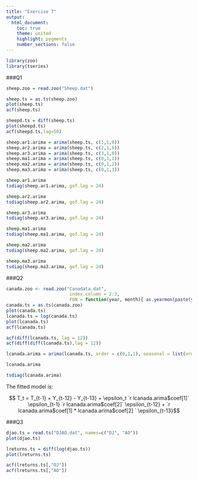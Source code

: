 ```yaml
---
title: "Exercise 7"
output:
  html_document:
    toc: true
    theme: united
    highlight: pygments
    number_sections: false
---
```

```r
library(zoo)
library(tseries)
```

###Q1
```r
sheep.zoo = read.zoo("Sheep.dat")

sheep.ts = as.ts(sheep.zoo)
plot(sheep.ts)
acf(sheep.ts)

sheepd.ts = diff(sheep.ts)
plot(sheepd.ts)
acf(sheepd.ts,lag=50)

sheep.ar1.arima = arima(sheep.ts, c(1,1,0))
sheep.ar2.arima = arima(sheep.ts, c(2,1,0))
sheep.ar3.arima = arima(sheep.ts, c(3,1,0))
sheep.ma1.arima = arima(sheep.ts, c(0,1,1))
sheep.ma2.arima = arima(sheep.ts, c(0,1,2))
sheep.ma3.arima = arima(sheep.ts, c(0,1,3))

sheep.ar1.arima
tsdiag(sheep.ar1.arima, gof.lag = 24)

sheep.ar2.arima
tsdiag(sheep.ar2.arima, gof.lag = 24)

sheep.ar3.arima
tsdiag(sheep.ar3.arima, gof.lag = 24)

sheep.ma1.arima
tsdiag(sheep.ma1.arima, gof.lag = 24)

sheep.ma2.arima
tsdiag(sheep.ma2.arima, gof.lag = 24)

sheep.ma3.arima
tsdiag(sheep.ma3.arima, gof.lag = 24)

```

###Q2
```r
canada.zoo <- read.zoo("Canadata.dat", 
                        index.column = 2:3, 
                        FUN = function(year, month){ as.yearmon(paste(year, month, sep = "-"))})
canada.ts = as.ts(canada.zoo)
plot(canada.ts)
lcanada.ts = log(canada.ts)
plot(lcanada.ts)
acf(lcanada.ts)

acf(diff(lcanada.ts, lag = 12))
acf(diff(diff(lcanada.ts),lag = 12))

lcanada.arima = arima(lcanada.ts, order = c(0,1,1), seasonal = list(order=c(0,1,1), period=12))

lcanada.arima

tsdiag(lcanada.arima)
```

The fitted model is:

$$ T_t = T_{t-1} + Y_{t-12} - Y_{t-13} + \epsilon_t `r lcanada.arima$coef[1]` \epsilon_{t-1} `r lcanada.arima$coef[2]` \epsilon_{t-12} + `r lcanada.arima$coef[1] * lcanada.arima$coef[2] ` \epsilon_{t-13}$$

###Q3

```r
djao.ts = read.ts("DJAO.dat", names=c("DJ", "AO"))
plot(djao.ts)

lreturns.ts = diff(log(djao.ts))
plot(lreturns.ts)

acf(lreturns.ts[,"DJ"])
acf(lreturns.ts[,"AO"])
```

